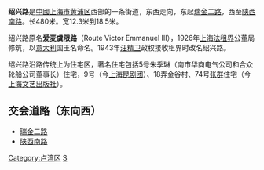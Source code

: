 {{Infobox China Road
|路牌类型=Shanghai
|中文道路名称=绍兴路
|走向1=东
|走向2=西
|走向1(E)=E
|道路英文名=Shaoxing Rd.
|走向2(E)=W
|图片=
|图片说明=
|道路属性=
|道路总长度= 0.48
|车速限制=
|行车线数量=
|所在地区= {{CHN}}[[上海市|上海市]][[黄浦区|黄浦区]]
|起点= [[瑞金二路|瑞金二路]]
|终点= [[陕西南路_(上海)|陕西南路]]
|道路命名日期= 
|命名缘由= 
|道路旧名= [[维托里奥·埃马努埃莱三世|爱麦虞限]]路
|道路动工日期= 1926年
|通车日期= 
|路段主要建筑= 
}}

'''绍兴路'''是[[中華人民共和國|中國]][[上海市|上海市]][[黄浦区|黄浦区]]西部的一条街道，东西走向，东起[[瑞金二路|瑞金二路]]，西至[[陕西南路_(上海)|陕西南路]]。长480米。宽12.3米到18.5米。

绍兴路原名'''爱麦虞限路'''（Route Victor Emmanuel Ⅲ），1926年[[上海法租界|上海法租界]]公董局修筑，以[[意大利|意大利]]国王名命名。1943年[[汪精卫|汪精卫]]政权接收租界时改名绍兴路。

绍兴路沿路传统上为住宅区，著名住宅包括5号朱季琳（南市华商电气公司和合众轮船公司董事长）住宅，9号（今[[上海昆剧团|上海昆剧团]]）、18弄金谷村、74号[[张群|张群]]住宅（今[[上海文艺出版社|上海文艺出版社]]）。

== 交会道路（东向西） ==
*[[瑞金二路|瑞金二路]]
*[[陕西南路_(上海)|陕西南路]]

{{SH-stub}}


[[Category:卢湾区|Category:卢湾区]]
[[Category:上海道路|S]]